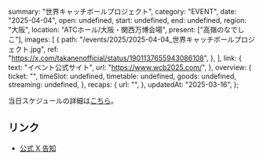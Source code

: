   summary: "世界キャッチボールプロジェクト",
  category: "EVENT",
  date: "2025-04-04",
  open: undefined,
  start: undefined,
  end: undefined,
  region: "大阪",
  location: "ATCホール/大阪・関西万博会場",
  present: ["高嶺のなでしこ"],
  images: [
    {
      path: "/events/2025/2025-04-04_世界キャッチボールプロジェクト.jpg",
      ref: "https://x.com/takanenofficial/status/1901137655943086108",
    },
  ],
  link: {
    text: "イベント公式サイト",
    url: "https://www.wcb2025.com/",
  },
  overview: {
    ticket: "",
    timeSlot: undefined,
    timetable: undefined,
    goods: undefined,
    streaming: undefined,
  },
  recaps: {
    url: "",
  },
  updatedAt: "2025-03-16",
};

当日スケジュールの詳細は[こちら](https://www.wcb2025.com/プロジェクト概要)。

## リンク

- [公式 X 告知](https://x.com/takanenofficial/status/1901137655943086108)
